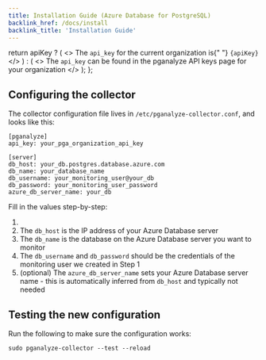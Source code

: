 ```yaml
---
title: Installation Guide (Azure Database for PostgreSQL)
backlink_href: /docs/install
backlink_title: 'Installation Guide'
---
```


  return apiKey ? (
    <>
      The <code>api_key</code> for the current organization is{" "}
      <code>{apiKey}</code>
    </>
  ) : (
    <>
      The <code>api_key</code> can be found in the pganalyze API keys page for
      your organization
    </>
  );
};

## Configuring the collector

The collector configuration file lives in `/etc/pganalyze-collector.conf`, and looks like this:

```
[pganalyze]
api_key: your_pga_organization_api_key

[server]
db_host: your_db.postgres.database.azure.com
db_name: your_database_name
db_username: your_monitoring_user@your_db
db_password: your_monitoring_user_password
azure_db_server_name: your_db
```

Fill in the values step-by-step:

1. <APIKeyInstructions apiKey={props.apiKey} />
2. The `db_host` is the IP address of your Azure Database server
3. The `db_name` is the database on the Azure Database server you want to monitor
4. The `db_username` and `db_password` should be the credentials of the monitoring user we created in Step 1
5. (optional) The `azure_db_server_name` sets your Azure Database server name - this is automatically inferred from `db_host` and typically not needed

## Testing the new configuration

Run the following to make sure the configuration works:

```
sudo pganalyze-collector --test --reload
```
